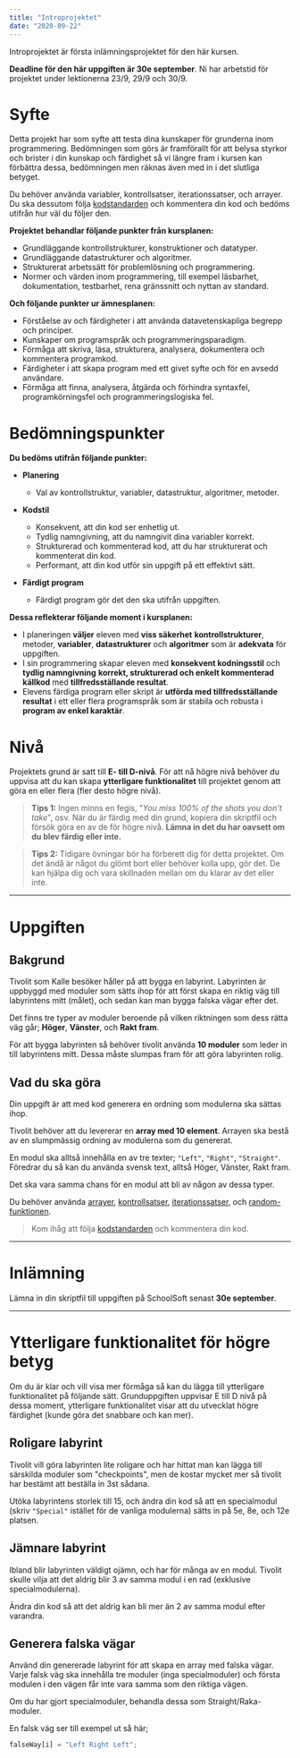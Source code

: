 ```yaml
---
title: "Introprojektet"
date: "2020-09-22"
---
```


Introprojektet är första inlämningsprojektet för den här kursen.

**Deadline för den här uppgiften är 30e september**. Ni har arbetstid för projektet under lektionerna 23/9, 29/9 och 30/9.

# Syfte

Detta projekt har som syfte att testa dina kunskaper för grunderna inom programmering. Bedömningen som görs är framförallt för att belysa styrkor och brister i din kunskap och färdighet så vi längre fram i kursen kan förbättra dessa, bedömningen men räknas även med in i det slutliga betyget.

Du behöver använda variabler, kontrollsatser, iterationssatser, och arrayer. Du ska dessutom följa [kodstandarden](https://guteteknik.netlify.app/prog1/kodstandard/) och kommentera din kod och bedöms utifrån hur väl du följer den.

**Projektet behandlar följande punkter från kursplanen:**
- Grundläggande kontrollstrukturer, konstruktioner och datatyper.
- Grundläggande datastrukturer och algoritmer.
- Strukturerat arbetssätt för problemlösning och programmering.
- Normer och värden inom programmering, till exempel läsbarhet, dokumentation, testbarhet, rena gränssnitt och nyttan av standard.

**Och följande punkter ur ämnesplanen:**
- Förståelse av och färdigheter i att använda datavetenskapliga begrepp och principer.
- Kunskaper om programspråk och programmeringsparadigm.
- Förmåga att skriva, läsa, strukturera, analysera, dokumentera och kommentera programkod.
- Färdigheter i att skapa program med ett givet syfte och för en avsedd användare.
- Förmåga att finna, analysera, åtgärda och förhindra syntaxfel, programkörningsfel och programmeringslogiska fel.

# Bedömningspunkter

**Du bedöms utifrån följande punkter:**

- **Planering**
  - Val av kontrollstruktur, variabler, datastruktur, algoritmer, metoder.

- **Kodstil**
  - Konsekvent, att din kod ser enhetlig ut.
  - Tydlig namngivning, att du namngivit dina variabler korrekt.
  - Strukturerad och kommenterad kod, att du har strukturerat och kommenterat din kod.
  - Performant, att din kod utför sin uppgift på ett effektivt sätt.

- **Färdigt program**
  - Färdigt program gör det den ska utifrån uppgiften.

**Dessa reflekterar följande moment i kursplanen:**
- I planeringen **väljer** eleven med **viss säkerhet** **kontrollstrukturer**, metoder, **variabler**, **datastrukturer** och **algoritmer** som är **adekvata** för uppgiften.
- I sin programmering skapar eleven med **konsekvent kodningsstil** och **tydlig namngivning** **korrekt, strukturerad och enkelt kommenterad källkod** med **tillfredsställande resultat**.
- Elevens färdiga program eller skript är **utförda med tillfredsställande resultat** i ett eller flera programspråk som är stabila och robusta i **program av enkel karaktär**.

# Nivå
Projektets grund är satt till **E- till D-nivå**. För att nå högre nivå behöver du uppvisa att du kan skapa **ytterligare funktionalitet** till projektet genom att göra en eller flera (fler desto högre nivå).

> **Tips 1:** Ingen minns en fegis, "*You miss 100% of the shots you don't take*", osv. När du är färdig med din grund, kopiera din skriptfil och försök göra en av de för högre nivå. **Lämna in det du har oavsett om du blev färdig eller inte.**

> **Tips 2:** Tidigare övningar bör ha förberett dig för detta projektet. Om det ändå är något du glömt bort eller behöver kolla upp, gör det. De kan hjälpa dig och vara skillnaden mellan om du klarar av det eller inte.

---

# Uppgiften

## Bakgrund
Tivolit som Kalle besöker håller på att bygga en labyrint. Labyrinten är uppbyggd med moduler som sätts ihop för att först skapa en riktig väg till labyrintens mitt (målet), och sedan kan man bygga falska vägar efter det.

Det finns tre typer av moduler beroende på vilken riktningen som dess rätta väg går; **Höger**, **Vänster**, och **Rakt fram**.

För att bygga labyrinten så behöver tivolit använda **10 moduler** som leder in till labyrintens mitt. Dessa måste slumpas fram för att göra labyrinten rolig.

## Vad du ska göra
Din uppgift är att med kod generera en ordning som modulerna ska sättas ihop.

Tivolit behöver att du levererar en **array med 10 element**. Arrayen ska bestå av en slumpmässig ordning av modulerna som du genererat.

En modul ska alltså innehålla en av tre texter; `"Left"`, `"Right"`, `"Straight"`. Föredrar du så kan du använda svensk text, alltså Höger, Vänster, Rakt fram.

Det ska vara samma chans för en modul att bli av någon av dessa typer.

Du behöver använda [arrayer](https://guteteknik.netlify.app/prog1/arrayer/), [kontrollsatser](https://guteteknik.netlify.app/prog1/kontrollsatser/), [iterationssatser](https://guteteknik.netlify.app/prog1/iterationssatser/), och [random-funktionen](https://guteteknik.netlify.app/prog1/random/).

> Kom ihåg att följa [kodstandarden](https://guteteknik.netlify.app/prog1/kodstandard/) och kommentera din kod.

---

# Inlämning
Lämna in din skriptfil till uppgiften på SchoolSoft senast **30e september**.

---

# Ytterligare funktionalitet för högre betyg
Om du är klar och vill visa mer förmåga så kan du lägga till ytterligare funktionalitet på följande sätt. Grunduppgiften uppvisar E till D nivå på dessa moment, ytterligare funktionalitet visar att du utvecklat högre färdighet (kunde göra det snabbare och kan mer).

## Roligare labyrint
Tivolit vill göra labyrinten lite roligare och har hittat man kan lägga till särskilda moduler som "checkpoints", men de kostar mycket mer så tivolit har bestämt att beställa in 3st sådana.

Utöka labyrintens storlek till 15, och ändra din kod så att en specialmodul (skriv `"Special"` istället för de vanliga modulerna) sätts in på 5e, 8e, och 12e platsen.

## Jämnare labyrint
Ibland blir labyrinten väldigt ojämn, och har för många av en modul. Tivolit skulle vilja att det aldrig blir 3 av samma modul i en rad (exklusive specialmodulerna).

Ändra din kod så att det aldrig kan bli mer än 2 av samma modul efter varandra.

## Generera falska vägar
Använd din genererade labyrint för att skapa en array med falska vägar. Varje falsk väg ska innehålla tre moduler (inga specialmoduler) och första modulen i den vägen får inte vara samma som den riktiga vägen.

Om du har gjort specialmoduler, behandla dessa som Straight/Raka-moduler.

En falsk väg ser till exempel ut så här;

```javascript
falseWay[i] = "Left Right Left";
```
